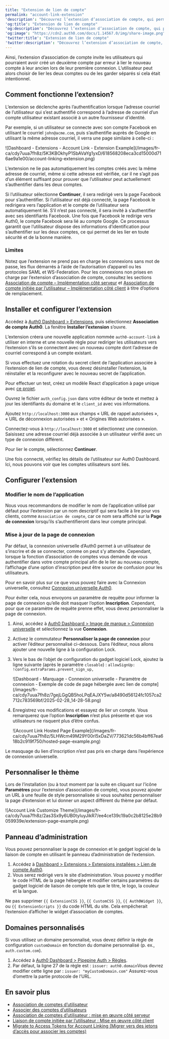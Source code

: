 ```yaml
---
title: "Extension de lien de compte"
permalink: "account-link-extension"
'description': "Découvrez l’extension d’association de compte, qui permet d’inviter les utilisateurs ayant deux comptes avec la même adresse de courriel à les lier."
'og:title': "Extension de lien de compte"
'og:description': "Découvrez l’extension d’association de compte, qui permet d’inviter les utilisateurs ayant deux comptes avec la même adresse de courriel à les lier."
'og:image': "https://cdn2.auth0.com/docs/1.14567.0/img/share-image.png"
'twitter:title': "Extension de lien de compte"
'twitter:description': "Découvrez l’extension d’association de compte, qui permet d’inviter les utilisateurs ayant deux comptes avec la même adresse de courriel à les lier."
---
```


Ainsi, l’extension d’association de compte invite les utilisateurs qui pourraient avoir créé un deuxième compte par erreur à lier le nouveau compte à leur ancien lors de leur première connexion. L’utilisateur peut alors choisir de lier les deux comptes ou de les garder séparés si cela était intentionnel.

## Comment fonctionne l’extension?

L’extension se déclenche après l’authentification lorsque l’adresse courriel de l’utilisateur qui s’est authentifié correspond à l’adresse de courriel d’un compte utilisateur existant associé à un autre fournisseur d’identité.

Par exemple, si un utilisateur se connecte avec son compte Facebook en utilisant le courriel `john@acme.com`, puis s’authentifie auprès de Google en utilisant la même adresse courriel, il verra une page similaire à celle-ci :

<Frame>![Dashboard - Extensions - Account Link - Extension Example](/images/fr-ca/cdy7uua7fh8z/5K3KBOkhyP1SbAVaYg1yxD/618568208eca3cd15000d716ae9a1e00/account-linking-extension.png)</Frame>

L’extension ne lie pas automatiquement les comptes créés avec la même adresse de courriel, même si cette adresse est vérifiée, car il ne s’agit pas d’un élément suffisant pour prouver que l’utilisateur peut actuellement s’authentifier dans les deux comptes.

Si l’utilisateur sélectionne **Continuer**, il sera redirigé vers la page Facebook pour s’authentifier. Si l’utilisateur est déjà connecté, la page Facebook le redirigera vers l’application et le compte de l’utilisateur sera automatiquement lié. S’il n’est pas connecté, il sera invité à s’authentifier avec ses identifiants Facebook. Une fois que Facebook le redirige vers Auth0, le compte Facebook sera lié au compte Google. Ce processus garantit que l’utilisateur dispose des informations d’identification pour s’authentifier sur les deux comptes, ce qui permet de les lier en toute sécurité et de la bonne manière.

### Limites

Notez que l’extension ne prend pas en charge les connexions sans mot de passe, les flux démarrés à l’aide de l’autorisation d’appareil ou les protocoles <Tooltip href="/docs/fr-ca/glossary?term=security-assertion-markup-language" tip="Security Assertion Markup Language (SAML)
Protocole normalisé permettant à deux parties d’échanger des informations d’authentification sans mot de passe." cta="Voir le glossaire">SAML</Tooltip> et WS-Federation. Pour les connexions non prises en charge par l’extension d’association de compte, consultez les sections [Association de compte – Implémentation côté serveur](/docs/fr-ca/manage-users/user-accounts/user-account-linking/suggested-account-linking-server-side-implementation) et [Association de compte initiée par l’utilisateur – Implémentation côté client](/docs/fr-ca/manage-users/user-accounts/user-account-linking/user-initiated-account-linking-client-side-implementation) à titre d’options de remplacement.

## Installer et configurer l’extension

Accédez à [Auth0 Dashboard > Extensions](https://manage.auth0.com/#/extensions), puis sélectionnez **Association de compte Auth0**. La fenêtre **Installer l’extension** s’ouvre.

L’extension créera une nouvelle application nommée `auth0-account-link` à utiliser en interne et une nouvelle règle pour rediriger les utilisateurs vers l’extension s’ils se connectent avec un nouveau compte dont l’adresse de courriel correspond à un compte existant.

<Callout icon="file-lines" color="#0EA5E9" iconType="regular">

Si vous effectuez une rotation du secret client de l’application associée à l’extension de lien de compte, vous devez désinstaller l’extension, la réinstaller et la reconfigurer avec le nouveau secret de l’application.

</Callout>

Pour effectuer un test, créez un modèle React d’application à page unique avec [ce projet](https://github.com/auth0-samples/auth0-link-accounts-sample.git).

Ouvrez le fichier `auth_config.json` dans votre éditeur de texte et mettez à jour les identifiants du domaine et le `client_id` avec vos informations.

Ajoutez `http://localhost:3000` aux champs « URL de rappel autorisées », « URL de déconnexion autorisées » et « Origines Web autorisées ».

Connectez-vous à `http://localhost:3000` et sélectionnez une connexion. Saisissez une adresse courriel déjà associée à un utilisateur vérifié avec un type de connexion différent.

Pour lier le compte, sélectionnez **Continuer**.

Une fois connecté, vérifiez les détails de l’utilisateur sur <Tooltip href="/docs/fr-ca/glossary?term=auth0-dashboard" tip="Auth0 Dashboard
Principal produit d’Auth0 pour configurer vos services." cta="Voir le glossaire">Auth0 Dashboard</Tooltip>. Ici, nous pouvons voir que les comptes utilisateurs sont liés.

## Configurer l’extension

### Modifier le nom de l’application

Nous vous recommandons de modifier le nom de l’application utilisé par défaut pour l’extension par un nom descriptif qui sera facile à lire pour vos clients, comme `Association de compte`, car ce nom sera affiché sur la **Page de connexion** lorsqu’ils s’authentifieront dans leur compte principal.

### Mise à jour de la page de connexion

Par défaut, la connexion universelle d’Auth0 permet à un utilisateur de s’inscrire et de se connecter, comme on peut s’y attendre. Cependant, lorsque la fonction d’association de comptes vous demande de vous authentifier dans votre compte principal afin de le lier au nouveau compte, l’affichage d’une option d’inscription peut être source de confusion pour les utilisateurs.

Pour en savoir plus sur ce que vous pouvez faire avec la Connexion universelle, consultez [Connexion universelle Auth0](/docs/fr-ca/authenticate/login/auth0-universal-login).

Pour éviter cela, nous envoyons un paramètre de requête pour informer la page de connexion qu’elle doit masquer l’option **Inscription**. Cependant, pour que ce paramètre de requête prenne effet, vous devez personnaliser la page de connexion.

1. Ainsi, accédez à [Auth0 Dashboard > Image de marque > Connexion universelle](https://manage.auth0.com/#/login_settings) et sélectionnez la vue **Connexion**.
2. Activez le commutateur **Personnaliser la page de connexion** pour activer l’éditeur personnalisé ci-dessous. Dans l’éditeur, nous allons ajouter une nouvelle ligne à la configuration Lock.
3. Vers le bas de l’objet de configuration du gadget logiciel Lock, ajoutez la ligne suivante (après le paramètre `closable`) :
   `allowSignUp: !config.extraParams.prevent_sign_up,`

   <Frame>![Dashboard - Marquage - Connexion universelle - Paramètre de connexion - Exemple de code de page hébergée avec lien de compte](/images/fr-ca/cdy7uua7fh8z/7gejLGgQB5hoLPqEAJXY5w/a8490d56124fc1057ca2712c783569bf/2025-02-28_14-28-58.png)</Frame>

4. Enregistrez vos modifications et essayez de lier un compte. Vous remarquerez que l’option **Inscription** n’est plus présente et que vos utilisateurs ne risquent plus d’être confus.

   <Frame>![Account Link Hosted Page Example](/images/fr-ca/cdy7uua7fh8z/5LHWcm49M29Y00rI5xDaZV/773621dc56b4bff67ea618b2c919f750/hosted-page-example.png)</Frame>

<Callout icon="file-lines" color="#0EA5E9" iconType="regular">

Le masquage du lien d’inscription n’est pas pris en charge dans l’expérience de connexion universelle.

</Callout>

## Personnaliser le thème

Lors de l’installation (ou à tout moment par la suite en cliquant sur l’icône **Paramètres** pour l’extension d’association de compte), vous pouvez ajouter un URL à une feuille de style personnalisée si vous souhaitez personnaliser la page d’extension et lui donner un aspect différent du thème par défaut.

<Frame>![Account Link Customize Theme](/images/fr-ca/cdy7uua7fh8z/2as3Sx9y6UB0tyIuyJikR7/ee4ce139c19a0c2b8125e28b9059939e/extension-page-example.png)</Frame>

## Panneau d’administration

Vous pouvez personnaliser la page de connexion et le gadget logiciel de la liaison de compte en utilisant le panneau d’administration de l’extension.

1. Accédez à [Dashboard > Extensions > Extensions installées > Lien de compte Auth0](https://manage.auth0.com/#/extensions/installed).
2. Vous serez redirigé vers le site d’administration. Vous pouvez y modifier le code HTML de la page hébergée et modifier certains paramètres du gadget logiciel de liaison de compte tels que le titre, le logo, la couleur et la langue.

<Warning>

Ne pas supprimer `{{ ExtensionCSS }}`, `{{ CustomCSS }}`, `{{ Auth0Widget }}`, ou `{{ ExtensionScripts }}` du code HTML du site. Cela empêcherait l’extension d’afficher le widget d’association de comptes.

</Warning>

## Domaines personnalisés

Si vous utilisez un domaine personnalisé, vous devez définir la règle de configuration `customDomain` en fonction du domaine personnalisé (p. ex., `auth.custom.com`).

1. Accédez à [Auth0 Dashboard > Pipepine Auth > Règles](https://manage.auth0.com/#/rules).
2. Par défaut, la ligne 27 de la règle est :
   `issuer: auth0.domain`Vous devrez modifier cette ligne par :
   `issuer: "myCustomDomain.com"`
   Assurez-vous d’omettre la partie protocole de l’URL.

## En savoir plus

* [Association de comptes d’utilisateur](/docs/fr-ca/manage-users/user-accounts/user-account-linking)
* [Associer des comptes d’utilisateurs](/docs/fr-ca/manage-users/user-accounts/user-account-linking/link-user-accounts)
* [Association de comptes d’utilisateur : mise en œuvre côté serveur](/docs/fr-ca/manage-users/user-accounts/user-account-linking/suggested-account-linking-server-side-implementation)
* [Liaison de compte initiée par l’utilisateur : Mise en œuvre côté client](/docs/fr-ca/manage-users/user-accounts/user-account-linking/user-initiated-account-linking-client-side-implementation)
* [Migrate to Access Tokens for Account Linking (Migrer vers des jetons d’accès pour associer les comptes)](/docs/fr-ca/troubleshoot/product-lifecycle/past-migrations/link-user-accounts-with-access-tokens-migration)